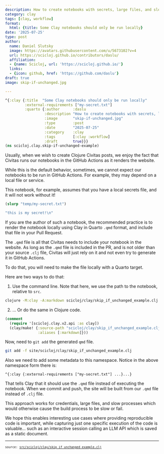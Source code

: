 ```yaml
---
description: How to create notebooks with secrets, large files, and slow processes.
category: clay
tags: [clay, workflow]
format:
  html: {title: Some Clay notebooks should only be run locally}
date: '2025-07-25'
type: post
author:
  name: Daniel Slutsky
  image: https://avatars.githubusercontent.com/u/5673102?v=4
  url: https://scicloj.github.io/contributors/daslu/
  affiliation:
  - {name: Scicloj, url: 'https://scicloj.github.io/'}
  links:
  - {icon: github, href: 'https://github.com/daslu'}
draft: true
image: skip-if-unchanged.jpg

---
```

<style></style><style>.printedClojure .sourceCode {
  background-color: transparent;
  border-style: none;
}
</style><style>.clay-limit-image-width .clay-image {max-width: 100%}
.clay-side-by-side .sourceCode {margin: 0}
.clay-side-by-side {margin: 1em 0}
</style>
<script src="skip_if_unchanged_example_files/md-default0.js" type="text/javascript"></script><script src="skip_if_unchanged_example_files/md-default1.js" type="text/javascript"></script>

::: {.sourceClojure}
```clojure
^{:clay {:title  "Some Clay notebooks should only be run locally"
         :external-requirements ["my-secret.txt"]
         :quarto {:author      :daslu
                  :description "How to create notebooks with secrets, large files, and slow processes."
                  :image       "skip-if-unchanged.jpg"
                  :type        :post
                  :date        "2025-07-25"
                  :category    :clay
                  :tags        [:clay :workflow]
                  :draft       true}}}
(ns scicloj.clay.skip-if-unchanged-example)
```
:::


Usually, when we wish to create Clojure Civitas posts, we enjoy the fact
that Civitas runs our notebooks in the GitHub Actions as it renders the website.

While this is the default behavior, sometimes, we cannot expect our notebooks
to be run in GitHub Actions. For example, they may depend on a local file
or service.

This notebook, for example, assumes that you have a local secrets file,
and it will not work without it!


::: {.sourceClojure}
```clojure
(slurp "temp/my-secret.txt")
```
:::



::: {.printedClojure}
```clojure
"this is my secret!\n"

```
:::


If you are the author of such a notebook, the recommended practice is to
render the notebook locally using Clay in Quarto `.qmd` format, and include
that file in your Pull Request.

The `.qmd` file is all that Civitas needs to include your notebook in the
website. As long as the `.qmd` file is included in the PR, and is not older than
your source `.clj` file, Civitas will just rely on it and not even try
to generate it in GitHub Actions.

To do that, you will need to make the file locally with a Quarto target.

Here are two ways to do that:

1. Use the command line.
Note that here, we use the path to the notebook, relative to `src`.
```sh
clojure -M:clay -A:markdown scicloj/clay/skip_if_unchanged_example.clj
```

2. ... Or do the same in Clojure code.


::: {.sourceClojure}
```clojure
(comment
  (require '[scicloj.clay.v2.api :as clay])
  (clay/make! {:source-path "scicloj/clay/skip_if_unchanged_example.clj"
               :aliases [:markdown]}))
```
:::


Now, need to `git add` the generated `qmd` file.

```sh
git add -f site/scicloj/clay/skip_if_unchanged_example.clj
```

Also we need to add some metadata to this namespace.
Notice in the above namespace form there is:

```
^{:clay {:external-requirements ["my-secret.txt"] ...}...}
```

That tells Clay that it should use the `.qmd` file instead of executing the notebook.
When we commit and push, the site will be built from our `.qmd` file instead of `.clj` file.

This approach works for credentials, large files,
and slow processes which would otherwise cause the build process to be slow or fail.

We hope this enables interesting use cases where providing reproducible code is important,
while capturing just one specific execution of the code is valuable...
such as an interactive session calling an LLM API which is saved as a static document.


```{=html}
<div style="background-color:grey;height:2px;width:100%;"></div>
```



```{=html}
<div><pre><small><small>source: <a href="https://github.com/ClojureCivitas/clojurecivitas.github.io/blob/main/src/scicloj/clay/skip_if_unchanged_example.clj">src/scicloj/clay/skip_if_unchanged_example.clj</a></small></small></pre></div>
```
